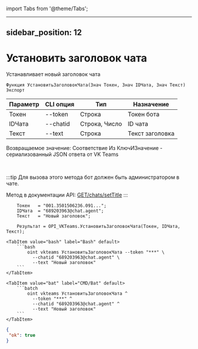 ﻿import Tabs from '@theme/Tabs';

---
sidebar_position: 12
---

# Установить заголовок чата
 Устанавливает новый заголовок чата



`Функция УстановитьЗаголовокЧата(Знач Токен, Знач IDЧата, Знач Текст) Экспорт`

  | Параметр | CLI опция | Тип | Назначение |
  |-|-|-|-|
  | Токен | --token | Строка | Токен бота |
  | IDЧата | --chatid | Строка, Число | ID чата |
  | Текст | --text | Строка | Текст заголовка |

  
  Возвращаемое значение:   Соответствие Из КлючИЗначение - сериализованный JSON ответа от VK Teams

<br/>

:::tip
Для вызова этого метода бот должен быть администратором в чате.

 Метод в документации API: [GET ​​/chats/setTitle](https://teams.vk.com/botapi/#/chats/get_chats_setTitle)
:::
<br/>


```bsl title="Пример кода"
    Токен   = "001.3501506236.091...";
    IDЧата  = "689203963@chat.agent";
    Текст   = "Новый заголовок";

    Результат = OPI_VKTeams.УстановитьЗаголовокЧата(Токен, IDЧата, Текст);
```
    

 <Tabs>
  
    <TabItem value="bash" label="Bash" default>
        ```bash
            oint vkteams УстановитьЗаголовокЧата --token "***" \
              --chatid "689203963@chat.agent" \
              --text "Новый заголовок"
        ```
    </TabItem>
  
    <TabItem value="bat" label="CMD/Bat" default>
        ```batch
            oint vkteams УстановитьЗаголовокЧата ^
              --token "***" ^
              --chatid "689203963@chat.agent" ^
              --text "Новый заголовок"
        ```
    </TabItem>
</Tabs>


```json title="Результат"
{
 "ok": true
}
```
